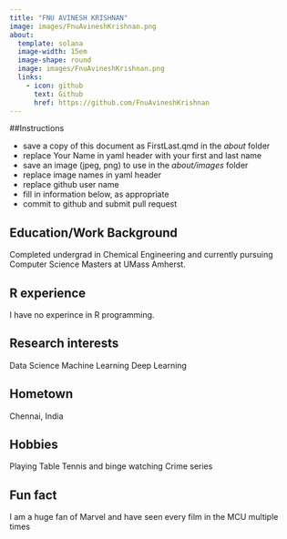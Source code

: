 ```yaml
---
title: "FNU AVINESH KRISHNAN"
image: images/FnuAvineshKrishnan.png
about:
  template: solana
  image-width: 15em
  image-shape: round
  image: images/FnuAvineshKrishnan.png
  links:
    - icon: github
      text: Github
      href: https://github.com/FnuAvineshKrishnan
---
```


##Instructions

  - save a copy of this document as FirstLast.qmd in the *about* folder
  - replace Your Name in yaml header with your first and last name
  - save an image (jpeg, png) to use in the *about/images* folder
  - replace image names in yaml header
  - replace github user name
  - fill in information below, as appropriate
  - commit to github and submit pull request

## Education/Work Background
Completed undergrad in Chemical Engineering and currently pursuing Computer Science Masters at UMass Amherst.

## R experience
I have no experince in R programming.

## Research interests
Data Science
Machine Learning
Deep Learning

## Hometown
Chennai, India

## Hobbies
Playing Table Tennis and binge watching Crime series 

## Fun fact
I am a huge fan of Marvel and have seen every film in the MCU multiple times